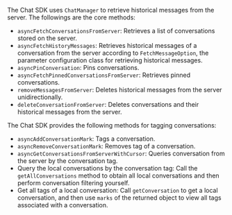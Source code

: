 <PlatformWrapper platform = "android">

The Chat SDK uses `ChatManager` to retrieve historical messages from the server. The followings are the core methods:

- `asyncFetchConversationsFromServer`: Retrieves a list of conversations stored on the server.
- `asyncFetchHistoryMessages`: Retrieves historical messages of a conversation from the server according to `FetchMessageOption`, the parameter configuration class for retrieving historical messages.
- `asyncPinConversation`: Pins conversations.
- `asyncFetchPinnedConversationsFromServer`: Retrieves pinned conversations.
- `removeMessagesFromServer`: Deletes historical messages from the server unidirectionally.
- `deleteConversationFromServer`: Deletes conversations and their historical messages from the server.

The Chat SDK provides the following methods for tagging conversations:

- `asyncAddConversationMark`: Tags a conversation.
- `asyncRemoveConversationMark`: Removes tag of a conversation.
- `asyncGetConversationsFromServerWithCursor`: Queries conversation from the server by the conversation tag.
- Query the local conversations by the conversation tag: Call the `getAllConversations` method to obtain all local conversations and then perform conversation filtering yourself.
- Get all tags of a local conversation: Call `getConversation` to get a local conversation, and then use `marks` of the returned object to view all tags associated with a conversation.

</PlatformWrapper>